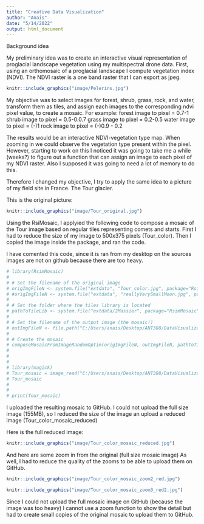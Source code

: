 ```yaml
---
title: "Creative Data Visualization"
author: "Anais"
date: "5/14/2022"
output: html_document
---
```




Background idea

My preliminary idea was to create an interactive visual representation of proglacial landscape vegetation using my multispectral drone data.
First, using an orthomosaic of a proglacial landscape I compute vegetation index (NDVI). The NDVI raster is a one band raster that I can export as jpeg.

```r
knitr::include_graphics("image/Pelerins.jpg")
```

My objective was to select images for forest, shrub, grass, rock, and water, transform them as tiles, and assign each images to the corresponding ndvi pixel value, to create a mosaic.
For example:
forest image to pixel = 0.7-1
shrub image to pixel = 0.5-0.0.7
grass image to pixel = 0.2-0.5
water image to pixel = (-)1
rock image to pixel = (-)0.9 - 0.2

The results would be an interactive NDVI-vegetation type map. When zooming in we could observe the vegetation type present within the pixel.
However, starting to work on this I noticed it was going to take me a while (weeks?) to figure out a function that can assign an image to each pixel of my NDVI raster. Also I supposed it was going to need a lot of memory to do this.

Therefore I changed my objective, I try to apply the same idea to a picture of my field site in France. 
The Tour glacier.

This is the original picture:

```r
knitr::include_graphics("image/Tour_original.jpg")
```


Using the RsiMosaic, I applyied the following code to compose a mosaic of the Tour image based on regular tiles representing comets and starts.
First I had to reduce the size of my image to 500x375 pixels (Tour_color).
Then I copied the image inside the package, and ran the code.

I have comented this code, since it is ran from my desktop on the sources images are not on github because there are too heavy.

```r
# library(RsimMosaic)
# 
# # Set the filename of the original image
# origImgFileN <- system.file("extdata", "Tour_color.jpg", package="RsimMosaic") 
# #origImgFileN <- system.file("extdata", "reallyVerySmallMoon.jpg", package="RsimMosaic") 
# 
# # Set the folder where the tiles library is located
# pathToTileLib <- system.file("extdata/2Massier", package="RsimMosaic")
# 
# # Set the filename of the output image (the mosaic!)
# outImgFileN <- file.path("C:/Users/anais/Desktop/ANT388/DataVisualization", "Tour_color_mosaic.jpg")
# 
# # Create the mosaic
# composeMosaicFromImageRandomOptim(origImgFileN, outImgFileN, pathToTileLib, removeTiles=TRUE)
#  
# 
# 
# library(magick)
# Tour_mosaic = image_read("C:/Users/anais/Desktop/ANT388/DataVisualization/image\\Tour_color_mosaic.jpg")
# Tour_mosaic
# 
# 
# print(Tour_mosaic)

```

I uploaded the resulting mosaic to GitHub.
I could not upload the full size image (155MB), so I reduced the size of the image an upload a reduced image (Tour_color_mosaic_reduced)

Here is the full reduced image:

```r
knitr::include_graphics("image/Tour_color_mosaic_reduced.jpg")
```

And here are some zoom in from the original (full size mosaic image)
As well, I had to reduce the quality of the zooms to be able to upload them on GitHub.


```r
knitr::include_graphics("image/Tour_color_mosaic_zoom2_red.jpg")
```


```r
knitr::include_graphics("image/Tour_color_mosaic_zoom3_red2.jpg")
```

Since I could not upload the full mosaic image on GitHub (because the image was too heavy) I cannot use a zoom function to show the detail but had to create small copies of the original mosaic to upload them to GitHub.

